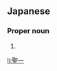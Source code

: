 ==Japanese==
{{ja-kanjitab|せい|いち}}

===Proper noun===
{{ja-pos|せい.いち|proper}}

# {{given name|male|lang=ja|sort=せいいち}}

[[li:聖一]]